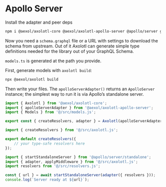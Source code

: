 # Apollo Server

Install the adapter and peer deps

```sh
npm i @aexol/axolotl-core @aexol/axolotl-apollo-server @apollo/server graphql
```

Now you need a `schema.graphql` file or a URL with settings to download the schema from upstream. Out of it Axolotl can generate simple type definitions needed for the library out of your GraphQL Schema.

`models.ts` is generated at the path you provide.

First, generate models with `axolotl build`:

```sh
npx @aexol/axolotl build
```

Then write your files. The `apolloServerAdapter()` returns an `ApolloServer`
instance; the simplest way to run it is via Apollo’s standalone server.

```ts filename="axolotl.ts"
import { Axolotl } from '@aexol/axolotl-core';
import { apolloServerAdapter } from '@aexol/axolotl-apollo-server';
import { Models } from '@/src/models.js';

export const { createResolvers, adapter } = Axolotl(apolloServerAdapter)<Models>();

```

```ts filename="resolvers.ts"
import { createResolvers } from '@/src/axolotl.js';

export default createResolvers({
    // your type-safe resolvers here
});
```

```ts filename="index.ts"
import { startStandaloneServer } from '@apollo/server/standalone';
import { adapter, applyMiddleware } from '@/src/axolotl.js';
import resolvers from '@/src/resolvers.js';

const { url } = await startStandaloneServer(adapter({ resolvers }));
console.log(`Server ready at ${url}`);
```

